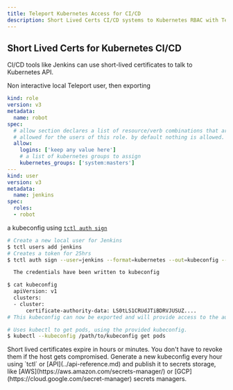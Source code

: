 ```yaml
---
title: Teleport Kubernetes Access for CI/CD
description: Short Lived Certs CI/CD systems to Kubernetes RBAC with Teleport
---
```


## Short Lived Certs for Kubernetes CI/CD

CI/CD tools like Jenkins can use short-lived certificates to talk to Kubernetes
API.

Non interactive local Teleport user, then exporting

```yaml
kind: role
version: v3
metadata:
  name: robot
spec:
  # allow section declares a list of resource/verb combinations that are
  # allowed for the users of this role. by default nothing is allowed.
  allow:
    logins: ['keep any value here']
    # a list of kubernetes groups to assign
    kubernetes_groups: ['system:masters']
---
kind: user
version: v3
metadata:
  name: jenkins
spec:
  roles:
  - robot
```

a kubeconfig using [`tctl auth sign`](cli-docs.md#tctl-auth-sign)

```bash
# Create a new local user for Jenkins
$ tctl users add jenkins
# Creates a token for 25hrs
$ tctl auth sign --user=jenkins --format=kubernetes --out=kubeconfig --ttl=25h

  The credentials have been written to kubeconfig

$ cat kubeconfig
  apiVersion: v1
  clusters:
  - cluster:
      certificate-authority-data: LS0tLS1CRUdJTiBDRVJUSUZ....
# This kubeconfig can now be exported and will provide access to the automation tooling.

# Uses kubectl to get pods, using the provided kubeconfig.
$ kubectl --kubeconfig /path/to/kubeconfig get pods
```

<Admonition type="tip" title="Short-Lived Certs">
Short lived certificates expire in hours or minutes. You don't have to revoke
them if the host gets compromised.
Generate a new kubeconfig every hour using `tctl` or [API](../api-reference.md)
and publish it to secrets storage, like [AWS](https://aws.amazon.com/secrets-manager/) or
[GCP](https://cloud.google.com/secret-manager) secrets managers.
</Admonition>
